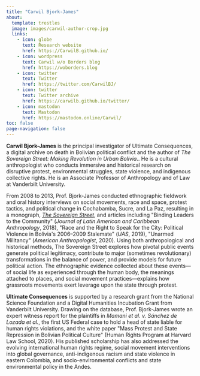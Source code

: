 ```yaml
---
title: "Carwil Bjork-James"
about:
  template: trestles
  image: images/carwil-author-crop.jpg
  links:
    - icon: globe
      text: Research website
      href: https://CarwilB.github.io/
    - icon: wordpress
      text: Carwil w/o Borders blog
      href: https://woborders.blog
    - icon: twitter
      text: Twitter
      href: https://twitter.com/CarwilBJ/
    - icon: twitter
      text: Twitter archive
      href: https://carwilb.github.io/twitter/
    - icon: mastodon
      text: Mastodon
      href: https://mastodon.online/Carwil/
toc: false
page-navigation: false
---
```


**Carwil Bjork-James** is the principal investigator of Ultimate Consequences, a digital archive on death in Bolivian political conflict and the author of *The Sovereign Street: Making Revolution in Urban Bolivia*.. He is a cultural anthropologist who conducts immersive and historical research on disruptive protest, environmental struggles, state violence, and indigenous collective rights. He is an Associate Professor of Anthropology and of Law at Vanderbilt University.

From 2008 to 2013, Prof. Bjork-James conducted ethnographic fieldwork and oral history interviews on social movements, race and space, protest tactics, and political change in Cochabamba, Sucre, and La Paz, resulting in a monograph, [*The Sovereign Street*](sovereignstreet.org), and articles including \"Binding Leaders to the Community\" (*Journal of Latin American and Caribbean Anthropology*, 2018), \"Race and the Right to Speak for the City: Political Violence in Bolivia\'s 2006--2009 Stalemate\" (*UAS*, 2019), \"Unarmed Militancy\" (*American Anthropologist*, 2020). Using both anthropological and historical methods, The Sovereign Street explores how pivotal public events generate political legitimacy, contribute to major (sometimes revolutionary) transformations in the balance of power, and provide models for future political action. The ethnographic evidence collected about these events---of social life as experienced through the human body, the meanings attached to places, and social movement practices---explains how grassroots movements exert leverage upon the state through protest.

**Ultimate Consequences** is supported by a research grant from the National Science Foundation and a Digital Humanities Incubation Grant from Vanderbilt University. Drawing on the database, Prof. Bjork-James wrote an expert witness report for the plaintiffs in *Mamani et al. v. Sánchez de Lozada et al.*, the first US Federal case to hold a head of state liable for human rights violations, and the white paper \"Mass Protest and State Repression in Bolivian Political Culture\" (Human Rights Program at Harvard Law School, 2020). His published scholarship has also addressed the evolving international human rights regime, social movement interventions into global governance, anti-indigenous racism and state violence in eastern Colombia, and socio-environmental conflicts and state environmental policy in the Andes.

